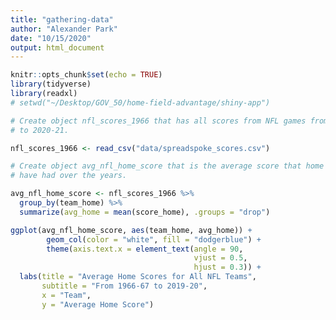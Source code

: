 ```yaml
---
title: "gathering-data"
author: "Alexander Park"
date: "10/15/2020"
output: html_document
---
```


```r
knitr::opts_chunk$set(echo = TRUE)
library(tidyverse)
library(readxl)
# setwd("~/Desktop/GOV_50/home-field-advantage/shiny-app")
```

```r

# Create object nfl_scores_1966 that has all scores from NFL games from 1966-67
# to 2020-21.

nfl_scores_1966 <- read_csv("data/spreadspoke_scores.csv")

# Create object avg_nfl_home_score that is the average score that home teams
# have had over the years.

avg_nfl_home_score <- nfl_scores_1966 %>%
  group_by(team_home) %>%
  summarize(avg_home = mean(score_home), .groups = "drop")

ggplot(avg_nfl_home_score, aes(team_home, avg_home)) + 
        geom_col(color = "white", fill = "dodgerblue") +
        theme(axis.text.x = element_text(angle = 90, 
                                         vjust = 0.5, 
                                         hjust = 0.3)) +
  labs(title = "Average Home Scores for All NFL Teams",
       subtitle = "From 1966-67 to 2019-20",
       x = "Team",
       y = "Average Home Score")

```

